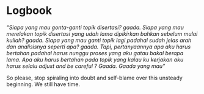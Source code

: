 # Logbook {.unnumbered}

*"Siapa yang mau gonta-ganti topik disertasi? gaada. Siapa yang mau merelakan topik disertasi yang udah lama dipikirkan bahkan sebelum mulai kuliah? gaada. Siapa yang mau ganti topik lagi padahal sudah jelas arah dan analisisnya seperti apa? gaada. Tapi, pertanyaannya apa aku harus bertahan padahal harus nunggu proses yang aku gatau bakal berapa lama. Apa aku harus bertahan pada topik yang kalau ku kerjakan aku harus selalu adjust and be careful ? Gaada. Gaada yang mau"*

So please, stop spiraling into doubt and self-blame over this unsteady beginning. We still have time.
